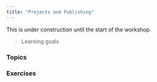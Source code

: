 ```yaml
---
title: "Projects and Publishing"
---
```


:::{.callout-warning}
This is under construction until the start of the workshop.
:::

> Learning goals

### Topics

### Exercises


